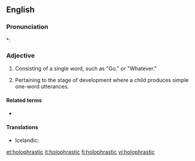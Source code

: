 ==English==

===Pronunciation===
*: {{rhymes|æstɪk|lang=en}}

===Adjective===
{{en-adj|-}}

# {{lb|en|linguistics|of a sentence}} Consisting of a single word, such as "Go." or "Whatever."
# {{lb|en|linguistics}} Pertaining to the stage of development where a child produces simple one-word utterances.

====Related terms====
* {{l|en|holophrasis}}

====Translations====
{{trans-top|consisting of a single word}}
* Icelandic: {{qualifier|a holophrastic word}} {{t|is|setningarorð|n}}
{{trans-mid}}
{{trans-bottom}}

{{trans-top|pertaining to the stage of development where a child produces simple one-word utterances}}
{{trans-mid}}
{{trans-bottom}}

[[et:holophrastic]]
[[it:holophrastic]]
[[fi:holophrastic]]
[[vi:holophrastic]]